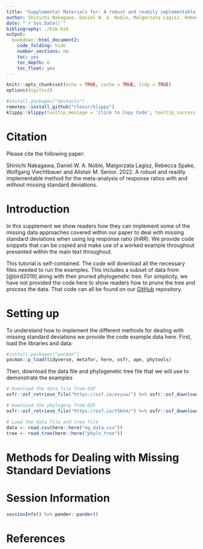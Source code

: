 ```yaml
---
title: "Supplemental Materials for: A robust and readily implementable method for the meta-analysis of response ratios with and without missing standard deviations"
author: Shinichi Nakagawa, Daniel W. A. Noble, Malgorzata Lagisz, Rebecca Spake, Wolfgang Viechtbauer and Alistair M. Senior 
date: "`r Sys.Date()`"
bibliography: ./bib.bib
output: 
  bookdown::html_document2:
    code_folding: hide
    number_sections: no
    toc: yes
    toc_depth: 6
    toc_float: yes
---
```

```r
knitr::opts_chunk$set(echo = TRUE, cache = TRUE, tidy = TRUE)
options(digits=2)
```

```r
#install.packages("devtools")
remotes::install_github("rlesur/klippy")
klippy::klippy(tooltip_message = 'Click to Copy Code', tooltip_success = 'Done', position = 'right', color = "red")
```
# Citation
Please cite the following paper: 

Shinichi Nakagawa, Daniel W. A. Noble, Malgorzata Lagisz, Rebecca Spake, Wolfgang Viechtbauer and Alistair M. Senior. 2022. A robust and readily implementable method for the meta-analysis of response ratios with and without missing standard deviations. 


# Introduction

In this supplement we show readers how they can implement some of the missing data approaches covered within our paper to deal with missing standard deviations when using log response ratio (*lnRR*). We provide code snippets that can be copied and make use of a worked example throughout presented within the main text throughout. 

This tutorial is self-contained. The code will download all the necessary files needed to run the examples. This includes a subset of data from [@bird2019] along with their pruned phylogenetic tree. For simplicity, we have not provided the code here to show readers how to prune the tree and process the data. That code can all be found on our [GitHub](https://github.com/AlistairMcNairSenior/Miss_SD_Sim) repository. 

# Setting up

To understand how to implement the different methods for dealing with missing standard deviations we provide the code example data here. First, load the libraries and data:

```r
#install.packages("pacman")
pacman::p_load(tidyverse, metafor, here, osfr, ape, phytools)
```

Then, download the data file and phylogenetic tree file that we will use to demonstrate the examples

```r
# Download the data file from OSF
osfr::osf_retrieve_file("https://osf.io/evysw/") %>% osfr::osf_download(conflicts = "overwrite") 

# Download the phylogeny from OSF
osfr::osf_retrieve_file("https://osf.io/t5kh4/") %>% osfr::osf_download(conflicts = "overwrite") 

# Load the data file and tree file
data <- read.csv(here::here("eg_data.csv"))
tree <- read.tree(here::here("phylo_tree"))
```

# Methods for Dealing with Missing Standard Deviations

# Session Information
```r
sessionInfo() %>% pander::pander()
```

# References
